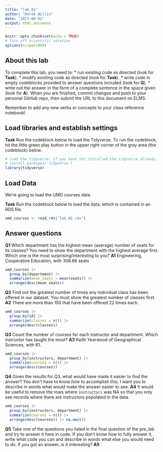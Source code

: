 ```yaml
---
title: "lab_01"
author: "Derek Willis"
date: "2023-08-02"
output: html_document
---
```


```r
knitr::opts_chunk$set(echo = TRUE)
# Turn off scientific notation
options(scipen=999)
```

## About this lab

To complete this lab, you need to: \* run existing code as directed (look for **Task**). \* modify existing code as directed (look for **Task**). \* write code in empty codeblocks provided to answer questions included (look for **Q**). \* write out the answer in the form of a complete sentence in the space given (look for **A**). When you are finished, commit changes and push to your personal GitHub repo, then submit the URL to this document on ELMS.

Remember to add any new verbs or concepts to your class reference notebook!

## Load libraries and establish settings

**Task** Run the codeblock below to load the Tidyverse. To run the codeblock, hit the little green play button in the upper right corner of the gray area (the codeblock) below.

```r
# Load the tidyverse. If you have not installed the tidyverse already, remove the # from the next line and run it first.  
# install.packages('tidyverse')
library(tidyverse)
```

## Load Data

We're going to load the UMD courses data.

**Task** Run the codeblock below to load the data, which is contained in an RDS file.

```r
umd_courses <- read_rds("lab_01.rds")
```

## Answer questions

**Q1** Which department has the highest mean (average) number of seats for its classes? You need to show the department with the highest average first. Which one is the most surprising/interesting to you? **A1** Engineering, Cooperative Education, with 306.66 seats

```r
umd_courses |> 
  group_by(department) |> 
  summarize(mean_seats = mean(seats)) |> 
  arrange(desc(mean_seats))
```

**Q2** Find out the greatest number of times any individual class has been offered in our dataset. You must show the greatest number of classes first. **A2** There are more than 150 that have been offered 22 times each.

```r
umd_courses |> 
  group_by(id) |> 
  summarize(classes = n()) |> 
  arrange(desc(classes))
```

**Q3** Count the number of courses for each instructor and department. Which instructor has taught the most? **A3** Keith Yearwood of Geographical Sciences, with 61.

```r
umd_courses |> 
  group_by(instructors, department) |> 
  summarize(courses = n()) |> 
  arrange(desc(courses))
```

**Q4** Given the results for Q3, what would have made it easier to find the answer? You don't have to know *how* to accomplish this; I want you to describe in words what would make the answer easier to see. **A4** It would be useful to remove the rows where `instructors` was NA so that you only see records where there are instructors populated in the data.


```r
umd_courses |> 
  group_by(instructors, department) |> 
  summarize(courses = n()) |> 
  arrange(desc(courses)) |> na.omit()
```

**Q5** Take one of the questions you listed in the final question of the pre_lab and try to answer it here in code. If you don't know how to fully answer it, write what code you can and describe in words what else you would need to do. If you got an answer, is it interesting? **A5**

```r

```
